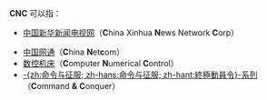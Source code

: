 '''CNC''' 可以指：

* [[中国新华新闻电视网|中国新华新闻电视网]]（'''C'''hina Xinhua '''N'''ews Network '''C'''orp）

* [[中国网通|中国网通]]（'''C'''hina '''N'''et'''c'''om）
* [[数控机床|数控机床]]（'''C'''omputer '''N'''umerical '''C'''ontrol）
* [[命令与征服系列|-{zh:命令与征服; zh-hans:命令与征服; zh-hant:終極動員令}-系列]]（'''C'''ommand '''&''' '''C'''onquer）

{{disambig|Cat=三字拉丁字母縮寫消歧义}}